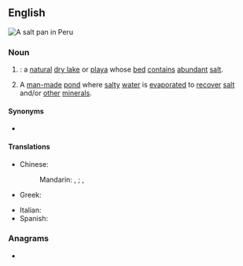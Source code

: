 {{also|saltpan}}
==English==
[[Image:Salineras de Maras, Maras, Perú, 2015-07-30, DD 03-07 PAN.JPG|thumb|right|A salt pan in Peru]]
{{wikipedia}}

===Noun===
{{en-noun}}

# {{syn of|en|salt flat|nodot=a}}: a [[natural]] [[dry lake]] or [[playa]] whose [[bed]] [[contain]]s [[abundant]] [[salt]].
# A [[man-made]] [[pond]] where [[salty]] [[water]] is [[evaporate]]d to [[recover]] [[salt]] and/or [[other]] [[mineral]]s.

====Synonyms====
* {{sense|evaporation pond}} {{l|en|pan}}

====Translations====
{{trans-top|A man-made pond where salty water is evaporated}}
* Chinese:
*: Mandarin: {{t+|cmn|鹽池|sc=Hani}}, {{t+|cmn|盐池|tr=yánchí|sc=Hani}}; {{t+|cmn|鹽田|sc=Hani}}, {{t+|cmn|盐田|tr=yántián|sc=Hani}}
* Greek: {{t+|el|αλυκή|f}}
{{trans-mid}}
* Italian: {{t+|it|salina|f}}
* Spanish: {{t|es|salinera|f}}
{{trans-bottom}}

===Anagrams===
* {{anagrams|en|a=aalnpst|Patlans|platans}}